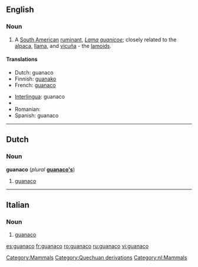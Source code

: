 ==English==

===Noun===
{{wikipedia}}
{{en-noun}}

# A [[South American]] [[ruminant]], ''[[Lama guanicoe]]''; closely related to the [[alpaca]], [[llama]], and [[vicuña]] - the [[lamoid]]s.

====Translations====
{{trans-top|Lama guanicoe}}
* Dutch: guanaco
* Finnish: [[guanako]]
* French: [[guanaco]] {{m}}
{{trans-mid}}
* [[Interlingua]]: guanaco
* {{t|it|guanaco|m}}
* Romanian: {{t|ro|guanaco|m}}
* Spanish: guanaco {{m}}
{{trans-bottom}}

----

==Dutch==

===Noun===
'''guanaco''' (''plural'' '''[[guanaco's]]''')

# [[#English|guanaco]]

----
==Italian==

===Noun===
{{it-noun|guanac|m|o|hi}}

# [[#English|guanaco]]

[[Category:Mammals]]
[[Category:Quechuan derivations]]
[[Category:nl:Mammals]]

[[es:guanaco]]
[[fr:guanaco]]
[[ro:guanaco]]
[[ru:guanaco]]
[[vi:guanaco]]
